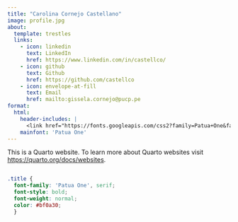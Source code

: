 ```yaml
---
title: "Carolina Cornejo Castellano"
image: profile.jpg
about:
  template: trestles
  links:
    - icon: linkedin
      text: LinkedIn
      href: https://www.linkedin.com/in/castellco/
    - icon: github
      text: Github
      href: https://github.com/castellco
    - icon: envelope-at-fill
      text: Email
      href: mailto:gissela.cornejo@pucp.pe
format:
  html:
    header-includes: |
      <link href="https://fonts.googleapis.com/css2?family=Patua+One&family=Stylish&display=swap" rel="stylesheet">
    mainfont: 'Patua One'
---
```


This is a Quarto website. To learn more about Quarto websites visit <https://quarto.org/docs/websites>.

```r

```

```css
.title {
  font-family: 'Patua One', serif;
  font-style: bold;
  font-weight: normal;
  color: #bf0a30;
  }
```

<!-- bg <- "#efefef" -->

<!-- title_col <- "#bf0a30" -->

<!-- title_font <- "American Typewriter Regular" -->

<!-- font-weight: 400 -->
